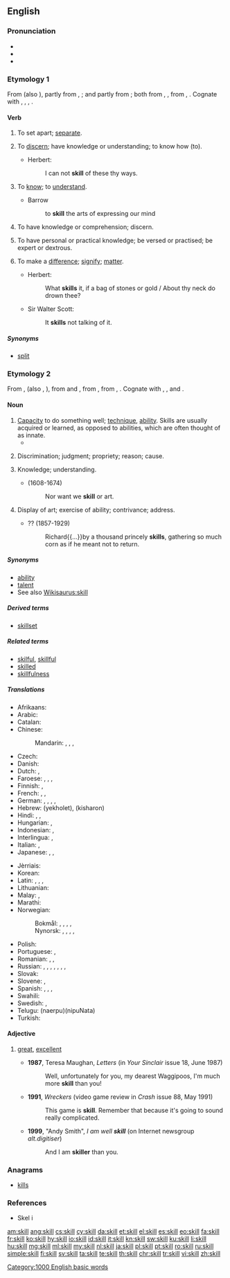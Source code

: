 ==English==
{{wikipedia}}

===Pronunciation===
* {{IPA|/skɪl/}}
* {{audio|en-us-skill.ogg|Audio (US)|lang=en}}
* {{rhymes|ɪl}}

===Etymology 1===
From {{etyl|enm|en}} {{term|skilen|lang=enm}} (also {{term|schillen|lang=enm}}), partly from {{etyl|ang|en}} {{term|scylian|lang=ang}}, {{term|scielian||to separate, part, divide off|lang=ang}}; and partly from {{etyl|non|en}} {{term|skilja||to divide, separate|lang=non}}; both from {{etyl|gem-pro|en}} {{term/t|gem-pro|*skilōną}}, {{term/t|gem-pro|*skiljaną||to divide, limit}}, from {{etyl|ine-pro|en}} {{term/t|ine-pro|*(s)kalǝ-}}, {{term/t|ine-pro|*(s)kelǝ-||to split, cut}}. Cognate with {{etyl|da|-}} {{term|skille||to separate, discard|lang=da}}, {{etyl|sv|-}} {{term|skilja||to distinguish, differentiate, part|lang=sv}}, {{etyl|is|-}} {{term|skilja||to understand|lang=is}}, {{etyl|nl|-}} {{term|schelen||to make a difference|lang=nl}}.

====Verb====
{{en-verb}}

# {{context|transitive|lang=en}} To set apart; [[separate]].
# {{context|transitive|chiefly|dialectal|lang=en}} To [[discern]]; have knowledge or understanding; to know how (to).
#* {{rfdate}} Herbert:
#*: I can not '''skill''' of these thy ways.
# {{context|transitive|lang=en}} To [[know]]; to [[understand]].
#* Barrow
#*: to '''skill''' the arts of expressing our mind
# {{context|intransitive|lang=en}} To have knowledge or comprehension; discern.
# {{context|intransitive|lang=en}} To have personal or practical knowledge; be versed or practised; be expert or dextrous.
# {{context|intransitive|archaic|lang=en}} To make a [[difference]]; [[signify]]; [[matter]].
#* {{rfdate}} Herbert:
#*: What '''skills''' it, if a bag of stones or gold / About thy neck do drown thee?
#* {{rfdate}} Sir Walter Scott:
#*: It '''skills''' not talking of it.

=====Synonyms=====
* {{sense|separate}}  [[split]] {{context|call management systems|lang=en}}

===Etymology 2===
From {{etyl|enm|en}} {{term|skill|lang=enm}}, {{term|skille|lang=enm}} (also {{term|schil|lang=enm}}, {{term|schile|lang=enm}}), from {{etyl|ang|en}} {{term/t|ang|*scile}} and {{etyl|non|en}} {{term|skil||a distinction, discernment, knowledge|lang=non}}, from {{etyl|gem-pro|en}} {{term/t|gem-pro|*skilin||separation, limit}}, from {{etyl|ine-pro|en}} {{term/t|ine-pro|*(s)kalǝ-}}, {{term/t|ine-pro|*(s)kelǝ-||to split, cut}}. Cognate with {{etyl|da|-}} {{term|skel||a separation, boundary, divide|lang=da}}, {{etyl|sv|-}} {{term|skäl||reason|lang=sv}}, {{etyl|nl|-}} {{term|verschil||difference|lang=nl}} and {{term|schillen||pos=v|to sperate the outer layer (''schil'') from the product|lang=nl}}.

====Noun====
{{en-noun|~}}

# [[capacity|Capacity]] to do something well; [[technique]], [[ability]]. Skills are usually acquired or learned, as opposed to abilities, which are often thought of as innate.
#*{{quote-magazine|date=2013-12-06|author={{w|Simon Hoggart}}
|volume=189|issue=26|page=43|magazine={{w|The Guardian Weekly}}
|title=[http://www.theguardian.com/crosswords/2013/nov/26/araucaria-puzzle-crossword-master-dies Araucaria's last puzzle: crossword master dies]
|passage=The '''skill''' was not in creating a grid full of words, but in producing clues cryptic enough to baffle the puzzler, yet constructed so honestly that they could be solved by any intelligent person who knew the conventions.}}
# {{context|obsolete|lang=en}} Discrimination; judgment; propriety; reason; cause.
#: {{rfquotek|Shakespeare}}
# {{context|obsolete|lang=en}} Knowledge; understanding.
#* {{w|John Milton}} (1608-1674)
#*: Nor want we '''skill''' or art.
#: {{rfquotek|Spenser}}
# {{context|obsolete|lang=en}} Display of art; exercise of ability; contrivance; address.
#* {{w|Henry Blake Fuller}}?? (1857-1929)
#*: Richard{{...}}by a thousand princely '''skills''', gathering so much corn as if he meant not to return.

=====Synonyms=====
* [[ability]]
* [[talent]]
* See also [[Wikisaurus:skill]]

=====Derived terms=====
* [[skillset]]

=====Related terms=====
* [[skilful]], [[skillful]]
* [[skilled]]
* [[skillfulness]]

=====Translations=====
{{trans-top|capacity to do something well}}
* Afrikaans: {{t|af|vaardigheid}}
* Arabic: {{t|ar|مهارة|f|tr=mahaara}}
* Catalan: {{t+|ca|habilitat|f}}
* Chinese:
*: Mandarin: {{t+|cmn|技巧|tr=jìqiǎo|sc=Hani}}, {{t+|cmn|技能|tr=jìnéng|sc=Hani}}, {{t+|cmn|技術|sc=Hani}}, {{t+|cmn|技术|tr=jìshù|sc=Hani}}
* Czech: {{t+|cs|schopnost|f}}
* Danish: {{t|da|færdighed|c}}
* Dutch: {{t+|nl|bekwaamheid|f}}, {{t+|nl|vaardigheid|f}}
* Faroese: {{t|fo|kynstur|m}}, {{t|fo|kunstur|m}}, {{t|fo|hegni|n}}, {{t|fo|fimi|n}}
* Finnish: {{t+|fi|taito}}, {{t+|fi|kyky}}
* French: {{t+|fr|habileté|f}}, {{t+|fr|don|m}}, {{t+|fr|capacité|f}}
* German: {{t+|de|Geschicklichkeit|f}}, {{t+|de|Fähigkeit|f}}, {{t+|de|Kunst|f}}, {{t+|de|Talent|n}}, {{t+|de|Fertigkeit|f}}
* Hebrew: {{t|he|יכולת}} (yekholet), {{t|he|כישרון}} (kisharon)
* Hindi: {{t|hi|कुशलता|f|tr=kuśaltā|sc=Deva}}, {{t|hi|कौशल|tr=kauśal|sc=Deva}}, {{t|hi|निपुणता|tr=nipuṇtā|sc=Deva}}
* Hungarian: {{t+|hu|ügyesség}}, {{t+|hu|hozzáértés}}
* Indonesian: {{t+|id|mampu|alt=kemampuan}}, {{t+|id|ahli|alt=keahlian}}
* Interlingua: {{t|ia|habilitate}}, {{t|ia|talento}}
* Italian: {{t+|it|abilità|f}}, {{t+|it|capacità|f}}
* Japanese: {{t+|ja|スキル|tr=sukiru}}, {{t+|ja|技能|tr=ぎのう, ginō}}, {{t+|ja|技術|tr=ぎじゅつ, gijutsu}}
{{trans-mid}}
* Jèrriais: {{t|roa-jer|agenceté|f}}
* Korean: {{t+|ko|기술|tr=gisul|sc=Hang}}
* Latin: {{t|la|habilitas|f}}, {{t|la|peritia|f}}, {{t+|la|potestas|f}}, {{t|la|potentia}}
* Lithuanian: {{t|lt|įgūdis|m}}
* Malay: {{t|ms|kemahiran}}, {{t|ms|skil}}
* Marathi: {{t|mr|कौशल्य|n|tr=kaushalya|sc=Deva}}
* Norwegian:
*: Bokmål: {{t|no|dugleik|m}}, {{t+|no|dyktighet|m|f}}, {{t+|no|evne|m|f}}, {{t|no|ferdighet|m|f}}, {{t|no|talent|n}}
*: Nynorsk: {{t|no|dugleik|m}}, {{t|no|dyktigheit|f}}, {{t+|no|evne|f}}, {{t|no|ferdigheit|f}}, {{t|no|talent|n}}
* Polish: {{t+|pl|umiejętność|f}}
* Portuguese: {{t+|pt|habilidade|f}}, {{t+|pt|talento|m}}
* Romanian: {{t+|ro|abilitate|f}}, {{t+|ro|pricepere|f}}, {{t+|ro|talent|n}}
* Russian: {{t+|ru|умение|n|tr=uménije}}, {{t+|ru|навык|m|tr=návyk}}, {{t+|ru|мастерство|n|tr=masterstvó}}, {{t+|ru|сноровка|f|tr=snoróvka}}, {{t+|ru|искусство|n|tr=iskússtvo}}, {{t+|ru|способность|f|tr=sposóbnost'}}, {{t+|ru|талант|m|tr=talánt}}, {{t+|ru|дар|m|tr=dar}}
* Slovak: {{t|sk|schopnosť|f}}
* Slovene: {{t+|sl|spretnost|f}}, {{t|sl|veščina|f}}
* Spanish: {{t+|es|habilidad|f}}, {{t+|es|talento|m}}, {{t+|es|destreza|f}}, {{t+|es|maña|f}}
* Swahili: {{t+|sw|uhodari}}
* Swedish: {{t+|sv|skicklighet|c}}, {{t+|sv|färdighet}}
* Telugu: {{t+|te|నేర్పు}}(naerpu){{t+|te|నిపుణత}}(nipuNata)
* Turkish: {{t+|tr|beceri}}
{{trans-bottom}}

====Adjective====
{{en-adj}}

# {{context|UK|slang|lang=en}} [[great]], [[excellent]]
#* '''1987''', Teresa Maughan, ''Letters'' (in ''Your Sinclair'' issue 18, June 1987)
#*: Well, unfortunately for you, my dearest Waggipoos, I'm much more '''skill''' than you!
#* '''1991''', ''Wreckers'' (video game review in ''Crash'' issue 88, May 1991)
#*: This game is '''skill'''. Remember that because it's going to sound really complicated.
#* '''1999''', "Andy Smith", ''I am well '''skill''''' (on Internet newsgroup ''alt.digitiser'')
#*: And I am '''skiller''' than you.

===Anagrams===
* [[kills]]

===References===
* Skel i {{R:ODS online}}

[[Category:1000 English basic words]]

[[am:skill]]
[[ang:skill]]
[[cs:skill]]
[[cy:skill]]
[[da:skill]]
[[et:skill]]
[[el:skill]]
[[es:skill]]
[[eo:skill]]
[[fa:skill]]
[[fr:skill]]
[[ko:skill]]
[[hy:skill]]
[[io:skill]]
[[id:skill]]
[[it:skill]]
[[kn:skill]]
[[sw:skill]]
[[ku:skill]]
[[li:skill]]
[[hu:skill]]
[[mg:skill]]
[[ml:skill]]
[[my:skill]]
[[nl:skill]]
[[ja:skill]]
[[pl:skill]]
[[pt:skill]]
[[ro:skill]]
[[ru:skill]]
[[simple:skill]]
[[fi:skill]]
[[sv:skill]]
[[ta:skill]]
[[te:skill]]
[[th:skill]]
[[chr:skill]]
[[tr:skill]]
[[vi:skill]]
[[zh:skill]]